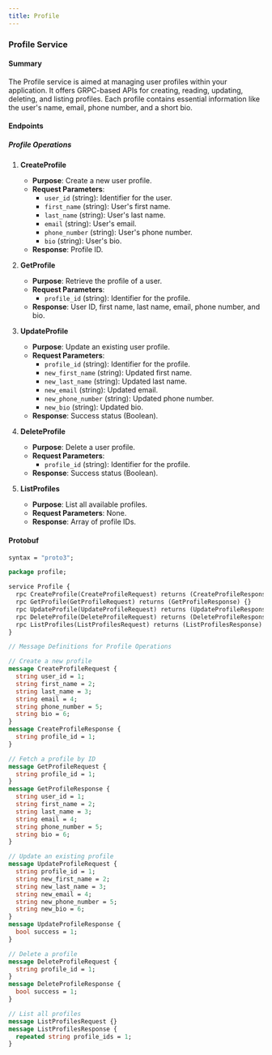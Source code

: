 ```yaml
---
title: Profile
---
```

### Profile Service

#### Summary

The Profile service is aimed at managing user profiles within your application. It offers GRPC-based APIs for creating, reading, updating, deleting, and listing profiles. Each profile contains essential information like the user's name, email, phone number, and a short bio.

#### Endpoints

##### Profile Operations

1. **CreateProfile**
    - **Purpose**: Create a new user profile.
    - **Request Parameters**:
        - `user_id` (string): Identifier for the user.
        - `first_name` (string): User's first name.
        - `last_name` (string): User's last name.
        - `email` (string): User's email.
        - `phone_number` (string): User's phone number.
        - `bio` (string): User's bio.
    - **Response**: Profile ID.

2. **GetProfile**
    - **Purpose**: Retrieve the profile of a user.
    - **Request Parameters**:
        - `profile_id` (string): Identifier for the profile.
    - **Response**: User ID, first name, last name, email, phone number, and bio.

3. **UpdateProfile**
    - **Purpose**: Update an existing user profile.
    - **Request Parameters**:
        - `profile_id` (string): Identifier for the profile.
        - `new_first_name` (string): Updated first name.
        - `new_last_name` (string): Updated last name.
        - `new_email` (string): Updated email.
        - `new_phone_number` (string): Updated phone number.
        - `new_bio` (string): Updated bio.
    - **Response**: Success status (Boolean).

4. **DeleteProfile**
    - **Purpose**: Delete a user profile.
    - **Request Parameters**:
        - `profile_id` (string): Identifier for the profile.
    - **Response**: Success status (Boolean).

5. **ListProfiles**
    - **Purpose**: List all available profiles.
    - **Request Parameters**: None.
    - **Response**: Array of profile IDs.

#### Protobuf

<CodeGroup>

```protobuf profile.proto
syntax = "proto3";

package profile;

service Profile {
  rpc CreateProfile(CreateProfileRequest) returns (CreateProfileResponse) {}
  rpc GetProfile(GetProfileRequest) returns (GetProfileResponse) {}
  rpc UpdateProfile(UpdateProfileRequest) returns (UpdateProfileResponse) {}
  rpc DeleteProfile(DeleteProfileRequest) returns (DeleteProfileResponse) {}
  rpc ListProfiles(ListProfilesRequest) returns (ListProfilesResponse) {}
}

// Message Definitions for Profile Operations

// Create a new profile
message CreateProfileRequest {
  string user_id = 1;
  string first_name = 2;
  string last_name = 3;
  string email = 4;
  string phone_number = 5;
  string bio = 6;
}
message CreateProfileResponse {
  string profile_id = 1;
}

// Fetch a profile by ID
message GetProfileRequest {
  string profile_id = 1;
}
message GetProfileResponse {
  string user_id = 1;
  string first_name = 2;
  string last_name = 3;
  string email = 4;
  string phone_number = 5;
  string bio = 6;
}

// Update an existing profile
message UpdateProfileRequest {
  string profile_id = 1;
  string new_first_name = 2;
  string new_last_name = 3;
  string new_email = 4;
  string new_phone_number = 5;
  string new_bio = 6;
}
message UpdateProfileResponse {
  bool success = 1;
}

// Delete a profile
message DeleteProfileRequest {
  string profile_id = 1;
}
message DeleteProfileResponse {
  bool success = 1;
}

// List all profiles
message ListProfilesRequest {}
message ListProfilesResponse {
  repeated string profile_ids = 1;
}
```
</CodeGroup>
